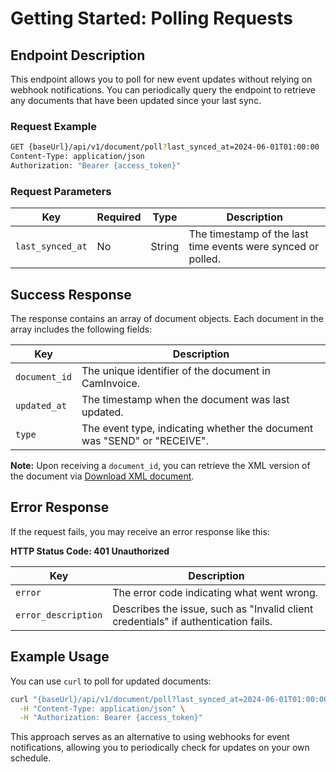 # Getting Started: Polling Requests

## Endpoint Description
This endpoint allows you to poll for new event updates without relying on webhook notifications. You can periodically query the endpoint to retrieve any documents that have been updated since your last sync.

### Request Example

```bash
GET {baseUrl}/api/v1/document/poll?last_synced_at=2024-06-01T01:00:00
Content-Type: application/json
Authorization: "Bearer {access_token}"
```

### Request Parameters

| Key             | Required | Type   | Description                                              |
|-----------------|----------|--------|----------------------------------------------------------|
| `last_synced_at`| No       | String | The timestamp of the last time events were synced or polled.|

## Success Response

The response contains an array of document objects. Each document in the array includes the following fields:

| Key          | Description                                                |
|--------------|------------------------------------------------------------|
| `document_id`| The unique identifier of the document in CamInvoice.        |
| `updated_at` | The timestamp when the document was last updated.           |
| `type`       | The event type, indicating whether the document was "SEND" or "RECEIVE". |

**Note:** Upon receiving a `document_id`, you can retrieve the XML version of the document via [Download XML document](/api-reference/download-document-XML).

## Error Response

If the request fails, you may receive an error response like this:

**HTTP Status Code: 401 Unauthorized**

| Key                | Description                                                           |
|--------------------|-----------------------------------------------------------------------|
| `error`            | The error code indicating what went wrong.                            |
| `error_description`| Describes the issue, such as "Invalid client credentials" if authentication fails.|

## Example Usage

You can use `curl` to poll for updated documents:

```bash
curl "{baseUrl}/api/v1/document/poll?last_synced_at=2024-06-01T01:00:00" \
  -H "Content-Type: application/json" \
  -H "Authorization: Bearer {access_token}"
```

This approach serves as an alternative to using webhooks for event notifications, allowing you to periodically check for updates on your own schedule.